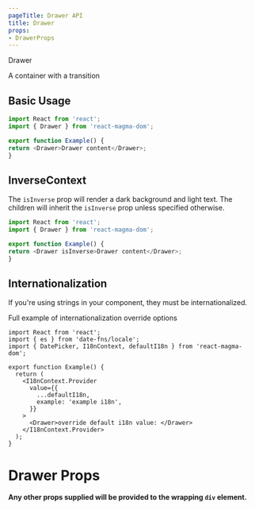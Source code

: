 ```yaml
---
pageTitle: Drawer API
title: Drawer
props:
- DrawerProps
---
```


<DocsHeading type="api">
  Drawer
</DocsHeading>

A container with a transition

## Basic Usage

```typescript
import React from 'react';
import { Drawer } from 'react-magma-dom';

export function Example() {
return <Drawer>Drawer content</Drawer>;
}
```

## InverseContext

The `isInverse` prop will render a dark background and light text. The children will
inherit the `isInverse` prop unless specified otherwise.

```typescript
import React from 'react';
import { Drawer } from 'react-magma-dom';

export function Example() {
return <Drawer isInverse>Drawer content</Drawer>;
}
```

## Internationalization

If you're using strings in your component, they must be internationalized.

Full example of <Link to="/api/internationalization">internationalization override options</Link>

```tsx
import React from 'react';
import { es } from 'date-fns/locale';
import { DatePicker, I18nContext, defaultI18n } from 'react-magma-dom';

export function Example() {
  return (
    <I18nContext.Provider
      value={{
        ...defaultI18n,
        example: 'example i18n',
      }}
    >
      <Drawer>override default i18n value: </Drawer>
    </I18nContext.Provider>
  );
}
```

# Drawer Props

**Any other props supplied will be provided to the wrapping `div` element.**

<DrawerProps />
